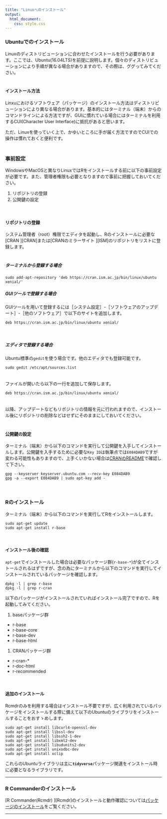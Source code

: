 ```yaml
---
title: "Linuxへのインストール"
output:
  html_document:
    css: style.css
---
```


### Ubuntuでのインストール
Linuxのディストリビューションに合わせたインストールを行う必要があります。ここでは、Ubuntu(16.04LTS)を前提に説明します。個々のディストリビューションにより手順が異なる場合がありますので、その際は、ググってみてください。  
　  

#### インストール方法
Linxuにおけるソフトウェア（パッケージ）のインストール方法はディストリビューションにより異なる場合があります。基本的にはターミナル（端末）からのコマンドラインによる方法ですが、GUIに慣れている場合にはターミナルを利用するCUI(Character User Interface)に抵抗があると思います。

ただ、Linuxを使っていく上で、かゆいところに手が届く方法ですのでCUIでの操作は慣れておくと便利です。  
　  

### 事前設定
WindowsやMacOSと異なりLinuxではRをインストールする前に以下の事前設定が必要です。また、管理者権限も必要となりますので事前に把握しておいてください。

1. リポジトリの登録
1. 公開鍵の設定

　  

#### リポジトリの登録
システム管理者（root）権限でエディタを起動し、Rのインストールに必要な[CRAN <i class="fa fa-external-link"></i>][CRAN]または[CRANのミラーサイト <i class="fa fa-external-link"></i>][ISM]のリポジトリをリストに登録します。  
　  

##### ターミナルから登録する場合
```
sudo add-apt-repository 'deb https://cran.ism.ac.jp/bin/linux/ubuntu xenial/'
```
##### GUIツールで登録する場合
GUIツールを用いて登録するには［システム設定］-［ソフトウェアのアップデート］-［他のソフトウェア］で以下のサイトを追加します。
  
```
deb https://cran.ism.ac.jp/bin/linux/ubuntu xenial/
```

　  

##### エディタで登録する場合
Ubuntu標準の`gedit`を使う場合です。他のエディタでも登録可能です。

```
sudo gedit /etc/apt/sources.list  
```
　  
ファイルが開いたら以下の一行を追加して保存します。
```
deb https://cran.ism.ac.jp/bin/linux/ubuntu xenial/
```
　  
以降、アップデートなどもリポジトリの情報を元に行われますので、インストール後にリポジトリの削除などはせずにそのままにしておいてください。  
　  

#### 公開鍵の設定
ターミナル（端末）から以下のコマンドを実行して公開鍵を入手してインストールします。公開鍵を入手するために必要な`Key ID`は執筆点では`E084DAB9`ですが変わる可能性もありますので、上手くいかない場合は[CRANのREADME](https://cran.ism.ac.jp/bin/linux/ubuntu/README.html)で確認して下さい。
```
gpg --keyserver keyserver.ubuntu.com --recv-key E084DAB9
gpg -a --export E084DAB9 | sudo apt-key add -
```

　  

### Rのインストール
ターミナル（端末）から以下のコマンドを実行してRをインストールします。
```
sudo apt-get update
sudo apt-get install r-base
```
　  

#### インストール後の確認
`apt-get`でインストールした場合は必要なパッケージ群(`r-base-*`)が全てインストールされるはずですが、念の為にターミナルから以下のコマンドを実行してインストールされているパッケージを確認します。
```
dpkg -l | grep r-base
dpkg -l | grep r-cran
```

以下のパッケージがインストールされていればインストール完了ですので、Rを起動してみてください。

1. baseパッケージ群
  * r-base
  * r-base-core
  * r-base-dev
  * r-base-html
1. CRANパッケージ群
  * r-cran-*
  * r-doc-html
  * r-recommended

　  

#### 追加のインストール
Rcmdrのみを利用する場合はインストール不要ですが、広く利用されているパッケージをインストールする際に備えて以下のUbuntuのライブラリをインストールすることをおすゝめします。

```
sudo apt-get install libcurl4-openssl-dev
sudo apt-get install libssl-dev
sudo apt-get install libssh2-1-dev
sudo apt-get install libxml2-dev
sudo apt-get install libudunits2-dev
sudo apt-get install unixodbc-dev
sudo apt-get install xclip
```

これらのUbuntuライブラリは主に**`tidyverse`**パッケージ関連をインストール時に必要となるライブラリです。

---

### R Commanderのインストール
[R Commander(Rcmdr) <i class="fa fa-external-link"></i>][Rcmdr]のインストールと動作確認については[パッケージのインストール](./env_install_pkg.html)をご覧ください。

---
